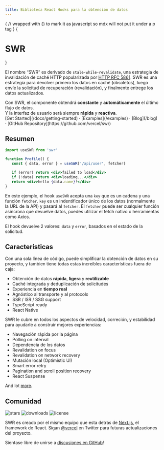 ```yaml
---
title: Biblioteca React Hooks para la obtención de datos
---
```



{
// wrapped with {} to mark it as javascript so mdx will not put it under a p tag
}
{<h1 className="text-center font-extrabold md:text-5xl mt-8">SWR</h1>}

<Features/>

El nombre “SWR” es derivado de `stale-while-revalidate`, una estrategia de invalidación de caché HTTP popularizada por [HTTP RFC 5861](https://tools.ietf.org/html/rfc5861).
SWR es una estrategia para devolver primero los datos en caché (obsoletos), luego envíe la solicitud de recuperación (revalidación), y finalmente entrege los datos actualizados.

<Callout emoji="✅">
   Con SWR, el componente obtendrá <strong>constante</strong> y <strong>automáticamente</strong> el último flujo de datos.<br />
   Y la interfaz de usuario será siempre <strong>rápida</strong> y <strong>reactiva</strong>.
</Callout>

<div className="mt-16 mb-20 text-center">
  [Get Started](/docs/getting-started) · [Examples](/examples) · [Blog](/blog) · [GitHub Repository](https://github.com/vercel/swr)
</div>

## Resumen

```jsx
import useSWR from 'swr'

function Profile() {
   const { data, error } = useSWR('/api/user', fetcher)

   if (error) return <div>failed to load</div>
   if (!data) return <div>loading...</div>
   return <div>hello {data.name}!</div>
}
```

En este ejemplo, el hook `useSWR` acepta una `key` que es un cadena y una función `fetcher`. `key` es un indentificador único de los datos (normalmente la URL de la API)
y pasará al `fetcher`. El `fetcher` puede ser cualquier función asíncrona que devuelve datos, puedes utilizar el fetch nativo o herramientas como Axios.

El hook devuelve 2 valores: `data` y `error`, basados en el estado de la solicitud.

## Características

Con una sola línea de código, puede simplificar la obtención de datos en su proyecto, y tambien tiene todas estas increíbles características fuera de caja:

- Obtención de datos **rápida**, **ligera** y **reutilizable**
- Caché integrada y deduplicación de solicitudes
- Experiencia en **tiempo real**
- Agnóstico al transporte y al protocolo
- SSR / ISR / SSG support
- TypeScript ready
- React Native

SWR le cubre en todos los aspectos de velocidad, correción, y estabilidad para ayudarle a construir mejores experiencias:

- Navegación rápida por la página
- Polling on interval
- Dependencia de los datos
- Revalidation on focus
- Revalidation on network recovery
- Mutación local (Optimistic UI)
- Smart error retry
- Pagination and scroll position recovery
- React Suspense

And lot [more](/docs/getting-started).

## Comunidad

<p className="flex h-6">
  <img alt="stars" src="https://badgen.net/github/stars/vercel/swr" className="inline-block mr-2"/>
  <img alt="downloads" src="https://badgen.net/npm/dt/swr" className="inline-block mr-2"/>
  <img alt="license" src="https://badgen.net/npm/license/swr" className="inline-block mr-2"/>
</p>

SWR es creado por el mismo equipo que esta detrás de [Next.js](https://nextjs.org), el framework de React.
Sigan [@vercel](https://twitter.com/vercel) en Twitter para futuras actualizaciones del proyecto.

Sientase libre de unirse a [discusiones en GitHub](https://github.com/vercel/swr/discussions)!
